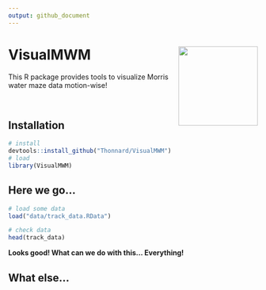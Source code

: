 ```yaml
---
output: github_document
---
```


<!-- README.md is generated from README.Rmd. Please edit that file -->

# VisualMWM <img src="man/figures/heatmapGIF_2b-day_1-trial_1.gif" align="right" width="160"/>
This R package provides tools to visualize Morris water maze data motion-wise!

<br>
  
## Installation
```r
# install
devtools::install_github("Thonnard/VisualMWM")
# load
library(VisualMWM)
```

## Here we go...
```r
# load some data
load("data/track_data.RData")
```
```r
# check data
head(track_data)
```

<b>Looks good! What can we do with this... Everything!</b>

## What else...
